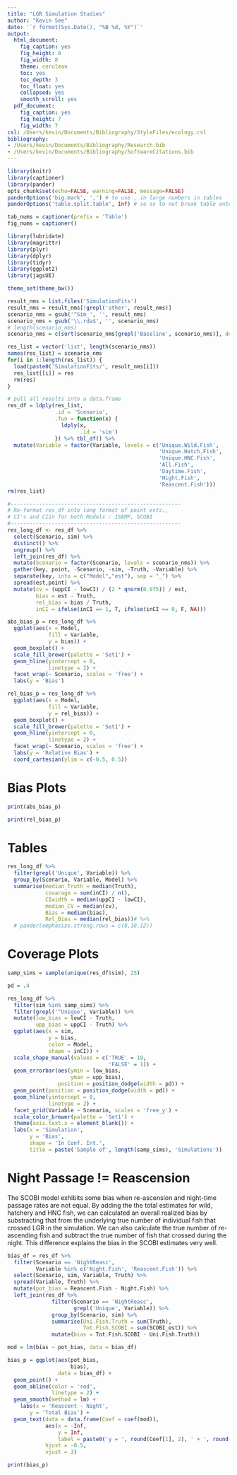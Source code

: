 ```yaml
---
title: "LGR Simulation Studies"
author: "Kevin See"
date: '`r format(Sys.Date(), "%B %d, %Y")`'
output:
  html_document:
    fig_caption: yes
    fig_height: 8
    fig_width: 8
    theme: cerulean
    toc: yes
    toc_depth: 3
    toc_float: yes
    collapsed: yes
    smooth_scroll: yes
  pdf_document:
    fig_caption: yes
    fig_height: 7
    fig_width: 7
csl: /Users/kevin/Documents/Bibliography/StyleFiles/ecology.csl
bibliography:
- /Users/kevin/Documents/Bibliography/Research.bib
- /Users/kevin/Documents/Bibliography/SoftwareCitations.bib
---
```


```r
library(knitr)
library(captioner)
library(pander)
opts_chunk$set(echo=FALSE, warning=FALSE, message=FALSE)
panderOptions('big.mark', ',') # to use , in large numbers in tables
panderOptions('table.split.table', Inf) # so as to not break table onto new lines

tab_nums = captioner(prefix = 'Table')
fig_nums = captioner()

library(lubridate)
library(magrittr)
library(plyr)
library(dplyr)
library(tidyr)
library(ggplot2)
library(jagsUI)

theme_set(theme_bw())
```

```r
result_nms = list.files('SimulationFits')
result_nms = result_nms[!grepl('other', result_nms)]
scenario_nms = gsub('^Sim_', '', result_nms)
scenario_nms = gsub('\\.rda$', '', scenario_nms)
# length(scenario_nms)
scenario_nms = c(sort(scenario_nms[grepl('Baseline', scenario_nms)], decreasing = F), sort(scenario_nms[grepl('NightReasc', scenario_nms)], decreasing = F), sort(scenario_nms[grepl('TrapShutdown', scenario_nms)], decreasing = F))

res_list = vector('list', length(scenario_nms))
names(res_list) = scenario_nms
for(i in 1:length(res_list)) {
  load(paste0('SimulationFits/', result_nms[i]))
  res_list[[i]] = res
  rm(res)
}

# pull all results into a data.frame
res_df = ldply(res_list,
               .id = 'Scenario',
               .fun = function(x) {
                 ldply(x,
                       .id = 'sim')
               }) %>% tbl_df() %>%
  mutate(Variable = factor(Variable, levels = c('Unique.Wild.Fish',
                                                'Unique.Hatch.Fish',
                                                'Unique.HNC.Fish',
                                                'All.Fish',
                                                'Daytime.Fish',
                                                'Night.Fish',
                                                'Reascent.Fish')))
rm(res_list)

#------------------------------------------------------
# Re-format res_df into long format of point ests.,
# CI's and CIin for both Models : ISEMP, SCOBI
#------------------------------------------------------
res_long_df <- res_df %>%
  select(Scenario, sim) %>%
  distinct() %>%
  ungroup() %>%
  left_join(res_df) %>%
  mutate(Scenario = factor(Scenario, levels = scenario_nms)) %>%
  gather(key, point, -Scenario, -sim, -Truth, -Variable) %>%
  separate(key, into = c("Model","est"), sep = "_") %>%
  spread(est,point) %>%
  mutate(cv = (uppCI - lowCI) / (2 * qnorm(0.975)) / est,
         bias = est - Truth,
         rel_bias = bias / Truth,
         inCI = ifelse(inCI == 1, T, ifelse(inCI == 0, F, NA)))
```

```r
abs_bias_p = res_long_df %>%
  ggplot(aes(x = Model,
             fill = Variable,
             y = bias)) +
  geom_boxplot() +
  scale_fill_brewer(palette = 'Set1') +
  geom_hline(yintercept = 0,
             linetype = 2) +
  facet_wrap(~ Scenario, scales = 'free') +
  labs(y = 'Bias')

rel_bias_p = res_long_df %>%
  ggplot(aes(x = Model,
             fill = Variable,
             y = rel_bias)) +
  geom_boxplot() +
  scale_fill_brewer(palette = 'Set1') +
  geom_hline(yintercept = 0,
             linetype = 2) +
  facet_wrap(~ Scenario, scales = 'free') +
  labs(y = 'Relative Bias') +
  coord_cartesian(ylim = c(-0.5, 0.5))
```

# Bias Plots

```r
print(abs_bias_p)
```

```r
print(rel_bias_p)
```

# Tables

```r
res_long_df %>%
  filter(grepl('Unique', Variable)) %>%
  group_by(Scenario, Variable, Model) %>%
  summarise(median_Truth = median(Truth),
            covarage = sum(inCI) / n(),
            CIwidth = median(uppCI - lowCI),
            median_CV = median(cv),
            Bias = median(bias),
            Rel_Bias = median(rel_bias))# %>%
  # pander(emphasize.strong.rows = c(8,10,12))
```

# Coverage Plots

```r
samp_sims = sample(unique(res_df$sim), 25)

pd = .4

res_long_df %>%
  filter(sim %in% samp_sims) %>%
  filter(grepl('^Unique', Variable)) %>%
  mutate(low_bias = lowCI - Truth,
         upp_bias = uppCI - Truth) %>%
  ggplot(aes(x = sim,
             y = bias,
             color = Model,
             shape = inCI)) +
  scale_shape_manual(values = c('TRUE' = 19,
                                'FALSE' = 1)) +
  geom_errorbar(aes(ymin = low_bias,
                    ymax = upp_bias),
                position = position_dodge(width = pd)) +
  geom_point(position = position_dodge(width = pd)) +
  geom_hline(yintercept = 0,
             linetype = 2) +
  facet_grid(Variable ~ Scenario, scales = 'free_y') +
  scale_color_brewer(palette = 'Set1') +
  theme(axis.text.x = element_blank()) +
  labs(x = 'Simulation',
       y = 'Bias',
       shape = 'In Conf. Int.',
       title = paste('Sample of', length(samp_sims), 'Simulations'))
```

# Night Passage $!=$ Reascension

The SCOBI model exhibits some bias when re-ascension and night-time passage rates are not equal. By adding the the total estimates for wild, hatchery and HNC fish, we can calculated an overall realized bias by substracting that from the underlying true number of individual fish that crossed LGR in the simulation. We can also calculate the true number of re-ascending fish and subtract the true number of fish that crossed during the night. This difference explains the bias in the SCOBI estimates very well.

```r
bias_df = res_df %>%
  filter(Scenario == 'NightReasc',
         Variable %in% c('Night.Fish', 'Reascent.Fish')) %>%
  select(Scenario, sim, Variable, Truth) %>%
  spread(Variable, Truth) %>%
  mutate(pot_bias = Reascent.Fish - Night.Fish) %>%
  left_join(res_df %>%
              filter(Scenario == 'NightReasc',
                     grepl('Unique', Variable)) %>%
              group_by(Scenario, sim) %>%
              summarise(Uni.Fish.Truth = sum(Truth),
                        Tot.Fish.SCOBI = sum(SCOBI_est)) %>%
              mutate(bias = Tot.Fish.SCOBI - Uni.Fish.Truth))

mod = lm(bias ~ pot_bias, data = bias_df)

bias_p = ggplot(aes(pot_bias, 
                    bias), 
                data = bias_df) +
  geom_point() +
  geom_abline(color = 'red',
              linetype = 2) +
  geom_smooth(method = lm) +
    labs(x = 'Reascent - Night',
       y = 'Total Bias') +
  geom_text(data = data.frame(Coef = coef(mod)),
            aes(x = -Inf, 
                y = Inf,
                label = paste0('y = ', round(Coef[1], 2), ' + ', round(Coef[2], 2), 'x')),
            hjust = -0.5,
            vjust = 3)

print(bias_p)
```
